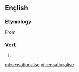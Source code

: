 ==English==

===Etymology===
From {{suffix|sensational|ise|lang=en}}

===Verb===
{{en-verb|sensationalises|sensationalising|sensationalised}}

# {{standard spelling of|from=non-Oxford British spelling|sensationalize|lang=en}}

[[ml:sensationalise]]
[[vi:sensationalise]]